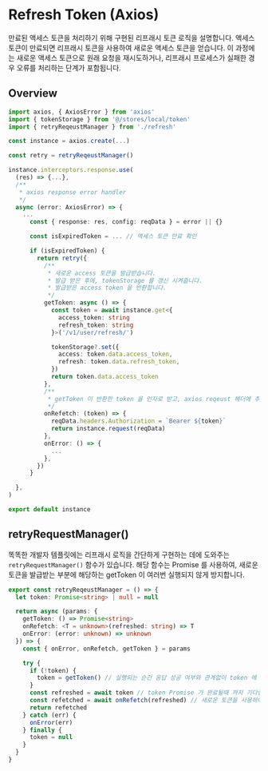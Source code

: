 
# Refresh Token (Axios)

만료된 액세스 토큰을 처리하기 위해 구현된 리프래시 토큰 로직을 설명합니다. 
액세스 토큰이 만료되면 리프래시 토큰을 사용하여 새로운 액세스 토큰을 얻습니다. 
이 과정에는 새로운 액세스 토큰으로 원래 요청을 재시도하거나, 리프래시 프로세스가 실패한 경우 오류를 처리하는 단계가 포함됩니다.

## Overview
```ts
import axios, { AxiosError } from 'axios'
import { tokenStorage } from '@/stores/local/token'
import { retryReqeustManager } from './refresh'

const instance = axios.create(...)

const retry = retryReqeustManager()

instance.interceptors.response.use(
  (res) => {...},
  /** 
   * axios response error handler
   */
  async (error: AxiosError) => {
    ...
      const { response: res, config: reqData } = error || {}

      const isExpiredToken = ... // 액세스 토큰 만료 확인

      if (isExpiredToken) {
        return retry({
          /** 
           * 새로운 access 토큰을 발급받습니다.
           * 발급 받은 후에, tokenStorage 를 갱신 시켜줍니다.
           * 발급받은 access token 을 반환합니다.
           */
          getToken: async () => {
            const token = await instance.get<{
              access_token: string
              refresh_token: string
            }>('/v1/user/refresh/')

            tokenStorage?.set({
              access: token.data.access_token,
              refresh: token.data.refresh_token,
            })
            return token.data.access_token
          },
          /** 
           * getToken 이 반환한 token 을 인자로 받고, axios reqeust 헤더에 추가해 재요청합니다.
           */
          onRefetch: (token) => {
            reqData.headers.Authorization = `Bearer ${token}`
            return instance.request(reqData)
          },
          onError: () => {
            ...
          },
        })
      }

  },
)

export default instance

```


## retryRequestManager()
똑똑한 개발자 템플릿에는 리프래시 로직을 간단하게 구현하는 데에 도와주는 `retryRequestManager()` 함수가 있습니다. 
해당 함수는 Promise 를 사용하여, 새로운 토큰을 발급받는 부분에 해당하는 getToken 이 여러번 실행되지 않게 방지합니다.


```ts
export const retryReqeustManager = () => {
  let token: Promise<string> | null = null 

  return async (params: {
    getToken: () => Promise<string>
    onRefetch: <T = unknown>(refreshed: string) => T
    onError: (error: unknown) => unknown
  }) => {
    const { onError, onRefetch, getToken } = params

    try {
      if (!token) { 
        token = getToken() // 실행되는 순간 응답 성공 여부와 관계없이 token 에 Promise 가 할당됩니다.  즉 getToken 이 요청 중이라면 getToken 을 다시 실행하지 않습니다.
      }
      const refreshed = await token // token Promise 가 완료될때 까지 기다립니다. n 번이 호출 되더라도 모든 호출동안 단 하나의 Promise 를 기다립니다.
      const refetched = await onRefetch(refreshed) // 새로운 토큰을 사용하여 요청을 재시도합니다.
      return refetched 
    } catch (err) {
      onError(err)
    } finally {
      token = null
    }
  }
}

```







